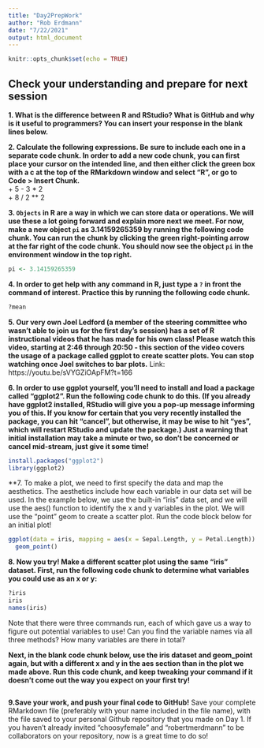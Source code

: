 ```yaml
---
title: "Day2PrepWork"
author: "Rob Erdmann"
date: "7/22/2021"
output: html_document
---
```


```r
knitr::opts_chunk$set(echo = TRUE)
```

## Check your understanding and prepare for next session

**1. What is the difference between R and RStudio? What is GitHub and why is it useful to programmers? You can insert your response in the blank lines below.**



**2. Calculate the following expressions. Be sure to include each one in a separate code chunk. In order to add a new code chunk, you can first place your cursor on the intended line, and then either click the green box with a c at the top of the RMarkdown window and select "R", or go to Code > Insert Chunk.**  
  + 5 - 3 * 2  
  + 8 / 2 ** 2  
  
  
  
**3. `Objects` in R are a way in which we can store data or operations. We will use these a lot going forward and explain more next we meet. For now, make a new object `pi` as 3.14159265359 by running the following code chunk. You can run the chunk by clicking the green right-pointing arrow at the far right of the code chunk. You should now see the object `pi` in the environment window in the top right.**  
```r
pi <- 3.14159265359
```

**4. In order to get help with any command in R, just type a `?` in front the command of interest. Practice this by running the following code chunk.**  
```r
?mean
```

**5. Our very own Joel Ledford (a member of the steering committee who wasn't able to join us for the first day's session) has a set of R instructional videos that he has made for his own class!  Please watch this video, starting at 2:46 through 20:50 - this section of the video covers the usage of a package called ggplot to create scatter plots.  You can stop watching once Joel switches to bar plots.** Link: https://youtu.be/sVYGZiOApFM?t=166

**6. In order to use ggplot yourself, you'll need to install and load a package called "ggplot2". Run the following code chunk to do this. (If you already have ggplot2 installed, RStudio will give you a pop-up message informing you of this.  If you know for certain that you very recently installed the package, you can hit "cancel", but otherwise, it may be wise to hit "yes", which will restart RStudio and update the package.)  Just a warning that initial installation may take a minute or two, so don't be concerned or cancel mid-stream, just give it some time!**
```r
install.packages("ggplot2")
library(ggplot2)
```

**7. To make a plot, we need to first specify the data and map the aesthetics. The aesthetics include how each variable in our data set will be used. In the example below, we use the built-in "iris" data set, and we will use the aes() function to identify the x and y variables in the plot. We will use the "point" geom to create a scatter plot.  Run the code block below for an initial plot!

```r
ggplot(data = iris, mapping = aes(x = Sepal.Length, y = Petal.Length)) +
  geom_point()
```
**8. Now you try! Make a different scatter plot using the same "iris" dataset.  First, run the following code chunk to determine what variables you could use as an x or y:**

```r
?iris
iris
names(iris)
```
Note that there were three commands run, each of which gave us a way to figure out potential variables to use! Can you find the variable names via all three methods?  How many variables are there in total?


**Next, in the blank code chunk below, use the iris dataset and geom_point again, but with a different x and y in the aes section than in the plot we made above. Run this code chunk, and keep tweaking your command if it doesn't come out the way you expect on your first try!**

```r

```


**9.Save your work, and push your final code to GitHub!**
Save your complete RMarkdown file (preferably with your name included in the file name), with the file saved to your personal Github repository that you made on Day 1.  If you haven't already invited "choosyfemale" and "robertmerdmann" to be collaborators on your repository, now is a great time to do so!

